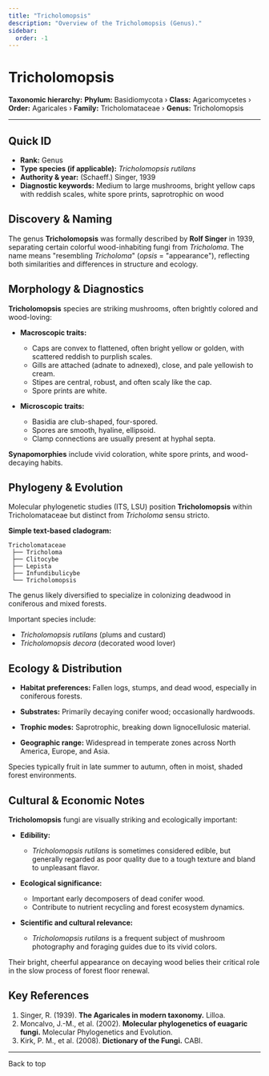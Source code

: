 ```yaml
---
title: "Tricholomopsis"
description: "Overview of the Tricholomopsis (Genus)."
sidebar:
  order: -1
---
```



# Tricholomopsis <Badge variant="note" text="Genus" />

**Taxonomic hierarchy:** **Phylum:** Basidiomycota › **Class:** Agaricomycetes › **Order:** Agaricales › **Family:** Tricholomataceae › **Genus:** Tricholomopsis

---

## Quick ID
* **Rank:** Genus  
* **Type species (if applicable):** _Tricholomopsis rutilans_  
* **Authority & year:** (Schaeff.) Singer, 1939  
* **Diagnostic keywords:** Medium to large mushrooms, bright yellow caps with reddish scales, white spore prints, saprotrophic on wood  

## Discovery & Naming
The genus **Tricholomopsis** was formally described by **Rolf Singer** in 1939, separating certain colorful wood-inhabiting fungi from _Tricholoma_. The name means "resembling _Tricholoma_" (_opsis_ = "appearance"), reflecting both similarities and differences in structure and ecology.

## Morphology & Diagnostics
**Tricholomopsis** species are striking mushrooms, often brightly colored and wood-loving:

- **Macroscopic traits:**
  - Caps are convex to flattened, often bright yellow or golden, with scattered reddish to purplish scales.
  - Gills are attached (adnate to adnexed), close, and pale yellowish to cream.
  - Stipes are central, robust, and often scaly like the cap.
  - Spore prints are white.

- **Microscopic traits:**
  - Basidia are club-shaped, four-spored.
  - Spores are smooth, hyaline, ellipsoid.
  - Clamp connections are usually present at hyphal septa.

**Synapomorphies** include vivid coloration, white spore prints, and wood-decaying habits.

## Phylogeny & Evolution
Molecular phylogenetic studies (ITS, LSU) position **Tricholomopsis** within Tricholomataceae but distinct from _Tricholoma_ sensu stricto.

**Simple text-based cladogram:**
```
Tricholomataceae
 ├── Tricholoma
 ├── Clitocybe
 ├── Lepista
 ├── Infundibulicybe
 └── Tricholomopsis
```
The genus likely diversified to specialize in colonizing deadwood in coniferous and mixed forests.

Important species include:

- _Tricholomopsis rutilans_ (plums and custard)
- _Tricholomopsis decora_ (decorated wood lover)

## Ecology & Distribution
- **Habitat preferences:** Fallen logs, stumps, and dead wood, especially in coniferous forests.
- **Substrates:** Primarily decaying conifer wood; occasionally hardwoods.
- **Trophic modes:** Saprotrophic, breaking down lignocellulosic material.

- **Geographic range:** Widespread in temperate zones across North America, Europe, and Asia.

Species typically fruit in late summer to autumn, often in moist, shaded forest environments.

## Cultural & Economic Notes
**Tricholomopsis** fungi are visually striking and ecologically important:

- **Edibility:**
  - _Tricholomopsis rutilans_ is sometimes considered edible, but generally regarded as poor quality due to a tough texture and bland to unpleasant flavor.

- **Ecological significance:**
  - Important early decomposers of dead conifer wood.
  - Contribute to nutrient recycling and forest ecosystem dynamics.

- **Scientific and cultural relevance:**
  - _Tricholomopsis rutilans_ is a frequent subject of mushroom photography and foraging guides due to its vivid colors.

Their bright, cheerful appearance on decaying wood belies their critical role in the slow process of forest floor renewal.

## Key References
1. Singer, R. (1939). **The Agaricales in modern taxonomy.** Lilloa.  
2. Moncalvo, J.-M., et al. (2002). **Molecular phylogenetics of euagaric fungi.** Molecular Phylogenetics and Evolution.  
3. Kirk, P. M., et al. (2008). **Dictionary of the Fungi.** CABI.  

---

<LinkButton href="#top" variant="minimal" icon="arrow-up">
  Back to top
</LinkButton>
